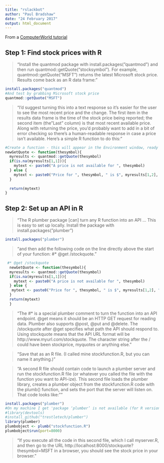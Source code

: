 ```yaml
---
title: "rslackbot"
author: "Paul Bradshaw"
date: "24 February 2017"
output: html_document
---
```


From a [ComputerWorld tutorial](http://www.computerworld.com/article/3171766/application-development/how-to-create-your-own-slack-bots-and-web-apis-in-r.html)

## Step 1: Find stock prices with R

> "Install the quantmod package with install.packages("quantmod") and then run quantmod::getQuote("stocksymbol"). For example, quantmod::getQuote("MSFT") returns the latest Microsoft stock price. Results come back as an R data frame:"

```r
install.packages("quantmod")
#And test by grabbing Microsoft stock price
quantmod::getQuote("MSFT")
```

> "I'd suggest turning this into a text response so it's easier for the user to see the most recent price and the change. The first item in the results data frame is the time of the stock price being reported; the second item (the "Last" column) is that most recent available price. Along with returning the price, you’d probably want to add in a bit of error checking so there's a human-readable response in case a price isn't available. Here's a simple R function to do this:"

```r
#Create a function - this will appear in the Environment window, ready to run later
newGetQuote <- function(thesymbol){
  myresults <- quantmod::getQuote(thesymbol)
  if(is.na(myresults[1,1])){
    mytext <- paste0("A price is not available for ", thesymbol)
  } else {
    mytext <- paste0("Price for ", thesymbol, " is $", myresults[1,2], " as of ", myresults[1,1])
  }
  
  return(mytext)
}
```

## Step 2: Set up an API in R

> "The R plumber package [can] turn any R function into an API ... This is easy to set up locally. Install the package with install.packages("plumber")

```r
install.packages("plumber")
```

> "and then add the following code on the line directly above the start of your function: #* @get /stockquote."

```r
 #* @get /stockquote 
  newGetQuote <- function(thesymbol){
  myresults <- quantmod::getQuote(thesymbol) 
  if(is.na(myresults[1,1])){ 
    mytext <- paste0("A price is not available for ", thesymbol) 
  } else { 
   mytext <- paste0("Price for ", thesymbol, " is $", myresults[1,2], " as of ", myresults[1,1])
  } 
  return(mytext) 
  } 
```

> "The #* is a special plumber comment to turn the function into an API endpoint. @get means it should be an HTTP GET request for reading data. Plumber also supports @post, @put and @delete. The /stockquote after @get specifies what path the API should respond to. Using stockquote means that the API URL format will be http://www.myurl.com/stockquote. The character string after the / could have been stockprice, myquotes or anything else."

> "Save that as an R file. (I called mine stockfunction.R, but you can name it anything.)"

> "A second R file should contain code to launch a plumber server and run the stockfunction.R file (or whatever you called the file with the function you want to API-ize). This second file loads the plumber library, creates a plumber object from the stockfunction.R code with the plumb() function, and sets the port that the server will listen on. That code looks like:""



```r
install.packages("plumber")
#On my machine I get 'package ‘plumber’ is not available (for R version 3.1.2)' so in the end the only approach that works is to install the development version in these lines commented out:
#library(devtools)
#install_github("trestletech/plumber")
library(plumber)
plumbobject <- plumb("stockfunction.R")
plumbobject$run(port=8000)
```

> "If you execute all the code in this second file, which I call myserver.R, and then go to the URL http://localhost:8000/stockquote?thesymbol=MSFT in a browser, you should see the stock price in your browser."


